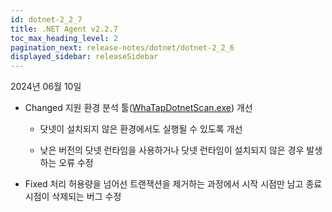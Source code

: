 ```yaml
---
id: dotnet-2_2_7
title: .NET Agent v2.2.7
toc_max_heading_level: 2
pagination_next: release-notes/dotnet/dotnet-2_2_6
displayed_sidebar: releaseSidebar
---
```


2024년 06월 10일

- <Status>Changed</Status> 지원 환경 분석 툴([WhaTapDotnetScan.exe](https://repo.whatap.io/windows/WhaTapDotnetScan.exe)) 개선

  - 닷넷이 설치되지 않은 환경에서도 실행될 수 있도록 개선

  - 낮은 버전의 닷넷 런타임을 사용하거나 닷넷 런타임이 설치되지 않은 경우 발생하는 오류 수정

- <Status>Fixed</Status> 처리 허용량을 넘어선 트랜잭션을 제거하는 과정에서 시작 시점만 남고 종료 시점이 삭제되는 버그 수정
